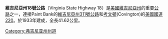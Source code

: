 '''維吉尼亞州18號公路'''（Virginia State Highway 18）是[[美國|美國]][[維吉尼亞州|維吉尼亞州]]的重要[[公路|公路]]之一，連接Paint Bank的[[維吉尼亞州311號公路|維吉尼亞州311號公路]]和[[考文頓|考文頓]](Covington)的[[美國國道220|美國國道220]]。於1933年建成，全長41.62公里。

[[Category:弗吉尼亚州州道|Category:弗吉尼亚州州道]]


{{Virginia-road-stub}}